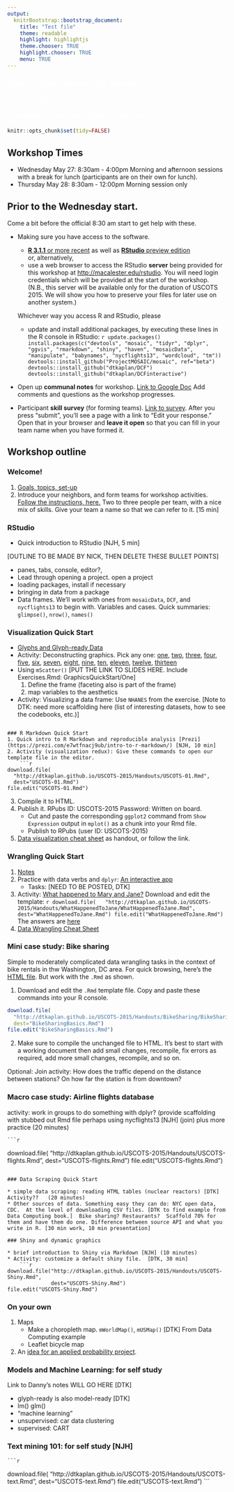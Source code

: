 ```yaml
---
output:
  knitrBootstrap::bootstrap_document:
    title: "Test file"
    theme: readable
    highlight: highlightjs
    theme.chooser: TRUE
    highlight.chooser: TRUE
    menu: TRUE
---
```


<div style="background-image: url(data-computing.jpg);">
<h3 style="color: white;">Basics of Data Science in R & RStudio</h3>
<h4 style="color: white;">&nbsp;&nbsp;USCOTS 2015</h4>
<h4 style="color: white;">&nbsp;&nbsp;Workshop leaders: Daniel Kaplan & Nick Horton</h4></div>

```r
knitr::opts_chunk$set(tidy=FALSE)
```

## Workshop Times

* Wednesday May 27: 8:30am - 4:00pm
    Morning and afternoon sessions with a break for lunch (participants are on their own for lunch).
* Thursday May 28: 8:30am - 12:00pm
    Morning session only

## Prior to the Wednesday start. 

Come a bit before the official 8:30 am start to get help with these.

* Making sure you have access to the software.
    * [**R 3.1.1** or more recent](http://cran.rstudio.com/) as well as [**RStudio** preview edition](http://www.rstudio.com/products/rstudio/download/preview/)    
    or, alternatively,
    * use a web browser to access the RStudio **server** being provided for this workshop at <http://macalester.edu/rstudio>.  You will need login credentials which will be provided at the start of the workshop. (N.B., this server will be available only for the duration of USCOTS 2015.  We will show you how to preserve your files for later use on another system.)
    
    
    Whichever way you access R and RStudio, please
    
    * update and install additional packages, by executing these lines in the R console in RStudio:
        ```r
update.packages()
install.packages(c("devtools", "mosaic", "tidyr", "dplyr", "ggvis", "rmarkdown", "shiny", "haven", "mosaicData", "manipulate", "babynames", "nycflights13", "wordcloud", "tm"))
devtools::install_github("ProjectMOSAIC/mosaic", ref="beta")
devtools::install_github("dtkaplan/DCF")
devtools::install_github("dtkaplan/DCFinteractive")
```

* Open up **communal notes** for workshop. [Link to Google Doc](https://docs.google.com/document/d/1XEYhUZj9C468VRAl_SoGuUHL5UVtz0JU6PF5iCPuE6c/edit?usp=sharing) Add comments and questions as the workshop progresses.
* Participant **skill survey** (for forming teams). [Link to survey](https://docs.google.com/forms/d/1zQBF_3PIs7OHLn9srhr5odgqL0p9yxsi8OjnmqRk43k/viewform). After you press "submit", you'll see a page with a link to "Edit your response." Open that in your browser and **leave it open** so that you can fill in your team name when you have formed it.

<!-- <iframe src="https://docs.google.com/spreadsheets/d/1PUzAAIvn6Y6r7Y5ozPSRdwuFiHYcuYGdAH-iCOl7EBI/pubhtml?widget=true&amp;headers=false" height="300px" width="100%"></iframe> -->

## Workshop outline

### Welcome! 

1. [Goals, topics, set-up](../DataScienceWorkshop/Welcome.html) <!-- [DTK and NJH, 10 min] -->
2. Introduce your neighbors, and form teams for workshop activities. [Follow the instructions, here.](form_teams.html) Two to three people per team, with a nice mix of skills. Give your team a name so that we can refer to it. [15 min]

### RStudio

* Quick introduction to RStudio [NJH, 5 min]

[OUTLINE TO BE MADE BY NICK, THEN DELETE THESE BULLET POINTS]

* panes, tabs, console, editor?, 
* Lead through opening a project.  open a project
* loading packages, install if necessary
* bringing in data from a package
* Data frames.  We'll work with ones from `mosaicData`, `DCF`, and `nycflights13` to begin with. Variables and cases. Quick summaries: `glimpse()`, `nrow()`, `names()`


### Visualization Quick Start

* [Glyphs and Glyph-ready Data](../DataScienceWorkshop/VisualizationQuickStart.html)
* Activity: Deconstructing graphics. Pick any one: [one](../Handouts/DeconstructingGraphics/G1.pdf), [two](../Handouts/DeconstructingGraphics/G2.pdf), [three](../Handouts/DeconstructingGraphics/G3.pdf), [four](../Handouts/DeconstructingGraphics/G4.pdf), [five](../Handouts/DeconstructingGraphics/G5.pdf), [six](../Handouts/DeconstructingGraphics/G6.pdf), [seven](../Handouts/DeconstructingGraphics/G7.pdf), [eight](../Handouts/DeconstructingGraphics/G8.pdf), [nine](../Handouts/DeconstructingGraphics/G9.pdf), [ten](../Handouts/DeconstructingGraphics/G10.pdf), [eleven](../Handouts/DeconstructingGraphics/G11.pdf), [twelve](../Handouts/DeconstructingGraphics/G11.pdf), [thirteen](../Handouts/DeconstructingGraphics/G13.pdf) <!-- These are from DCF-2015/Book/Worksheets -->
* Using `mScatter()` [PUT THE LINK TO SLIDES HERE.  Include Exercises.Rmd: GraphicsQuickStart/One] 
    1. Define the frame (faceting also is part of the frame)
    2. map variables to the aesthetics
* Activity: Visualizing a data frame: Use `NHANES` from the exercise. [Note to DTK: need more scaffolding here (list of interesting datasets, how to see the codebooks, etc.)]
``` 
    
### R Markdown Quick Start
1. Quick intro to R Markdown and reproducible analysis [Prezi](https://prezi.com/e7wtfnacj9ub/intro-to-r-markdown/) [NJH, 10 min]
2. Activity (visualization redux): Give these commands to open our template file in the editor.
    ```r
download.file(
  "http://dtkaplan.github.io/USCOTS-2015/Handouts/USCOTS-01.Rmd",
  dest="USCOTS-01.Rmd")
file.edit("USCOTS-01.Rmd")
```
3. Compile it to HTML.
4. Publish it. RPubs ID: USCOTS-2015  Password: Written on board. <!-- benchtree -->
    * Cut and paste the corresponding `ggplot2` command from `Show Expression` output in `mplot()` as a chunk into your Rmd file. 
    * Publish to RPubs (user ID: USCOTS-2015)
#. [Data visualization cheat sheet](http://www.rstudio.com/wp-content/uploads/2015/04/ggplot2-cheatsheet.pdf) as handout, or follow the link.

### Wrangling Quick Start

1. [Notes](../DataScienceWorkshop/WranglingQuickStart.html)
2. Practice with data verbs and `dplyr`: [An interactive app](http://rstudio.calvin.edu:3838/rpruim/dataOps/)
    * Tasks: [NEED TO BE POSTED, DTK]
#. Activity: [What happened to Mary and Jane?](../Handouts/WhatHappenedToJane/WhatHappenedToJane.html) Download and edit the template:
    ```r
download.file(
  "http://dtkaplan.github.io/USCOTS-2015/Handouts/WhatHappenedToJane/WhatHappenedToJane.Rmd",
  dest="WhatHappenedToJane.Rmd")
file.edit("WhatHappenedToJane.Rmd")
```
    The answers are [here](../Handouts/WhatHappenedToJane/WhatHappenedToJane-answers.html)
#. [Data Wrangling Cheat Sheet](http://www.rstudio.com/wp-content/uploads/2015/02/data-wrangling-cheatsheet.pdf)

### Mini case study: Bike sharing

Simple to moderately complicated data wrangling tasks in the context of bike rentals in thw Washington, DC area. For quick browsing, here's the [HTML file](../Handouts/BikeSharing/BikeSharingBasics.html).  But work with the `.Rmd` as shown.

1. Download and edit the `.Rmd` template file. Copy and paste these commands into your R console. 
```r
download.file(
  "http://dtkaplan.github.io/USCOTS-2015/Handouts/BikeSharing/BikeSharingBasics.Rmd", 
  dest="BikeSharingBasics.Rmd")
file.edit("BikeSharingBasics.Rmd")
```
2. Make sure to compile the unchanged file to HTML.  It's best to start with a working document then add small changes, recompile, fix errors as required, add more small changes, recompile, and so on.

Optional: Join activity: How does the traffic depend on the distance between stations?  On how far the station is from downtown?


### Macro case study: Airline flights database

activity: work in groups to do something with dplyr?  (provide scaffolding with stubbed out Rmd file perhaps using nycflights13 [NJH]  (join) plus more practice  (20 minutes)

    ```r
download.file(
  "http://dtkaplan.github.io/USCOTS-2015/Handouts/USCOTS-flights.Rmd",
  dest="USCOTS-flights.Rmd")
file.edit("USCOTS-flights.Rmd")
```

### Data Scraping Quick Start

* simple data scraping: reading HTML tables (nuclear reactors) [DTK] Activity??   (20 minutes)
* Other sources of data. Something easy they can do: NYC open data, CDC.  At the level of downloading CSV files. [DTK to find example from Data Computing book.]  Bike sharing? Restaurants?  Scaffold 70% for them and have them do one. Difference between source API and what you write in R. [30 min work, 10 min presentation]

### Shiny and dynamic graphics

* brief introduction to Shiny via Markdown [NJH] (10 minutes)
* Activity: customize a default shiny file.  [DTK, 30 min]
    ```r
download.file("http://dtkaplan.github.io/USCOTS-2015/Handouts/USCOTS-Shiny.Rmd",
              dest="USCOTS-Shiny.Rmd")
file.edit("USCOTS-Shiny.Rmd")
```

### On your own

1. Maps
    * Make a choropleth map. `mWorldMap()`, `mUSMap()`  [DTK] From Data Computing example
    * Leaflet bicycle map
2. An [idea for an applied probability project](../Handouts/WhatHappenedToJane/AppliedProbabilityProject.html).


### Models and Machine Learning: for self study

Link to Danny's notes WILL GO HERE  [DTK]

* glyph-ready is also model-ready [DTK]
* lm() glm()
* “machine learning”
* unsupervised: car data clustering
* supervised: CART

### Text mining 101: for self study [NJH]

    ```r
download.file(
  "http://dtkaplan.github.io/USCOTS-2015/Handouts/USCOTS-text.Rmd",
  dest="USCOTS-text.Rmd")
file.edit("USCOTS-text.Rmd")
```
